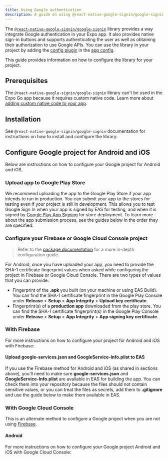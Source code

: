```yaml
---
title: Using Google authentication
description: A guide on using @react-native-google-signin/google-signin library to integrate Google authentication in your Expo project.
---
```



The [`@react-native-google-signin/google-signin`](https://github.com/react-native-google-signin/google-signin) library provides a way integrate Google authentication in your Expo app. It also provides native sign-in buttons and supports authenticating the user as well as obtaining their authorization to use Google APIs. You can use the library in your project by adding the [config plugin](/config-plugins/introduction/) in the [app config](/versions/latest/config/app/).

This guide provides information on how to configure the library for your project.

## Prerequisites

The `@react-native-google-signin/google-signin` library can't be used in the Expo Go app because it requires custom native code. Learn more about [adding custom native code to your app](/workflow/customizing/).

## Installation

See `@react-native-google-signin/google-signin` documentation for instructions on how to install and configure the library:

<BoxLink
  title="React Native Google Sign In: Expo installation instructions"
  href="https://react-native-google-signin.github.io/docs/setting-up/expo"
/>

## Configure Google project for Android and iOS

Below are instructions on how to configure your Google project for Android and iOS.

### Upload app to Google Play Store

We recommend uploading the app to the Google Play Store if your app intends to run in production. You can submit your app to the stores for testing even if your project is still in development. This allows you to test Google Sign In when your app is signed by EAS for testing, and when it is signed by [Google Play App Signing](https://support.google.com/googleplay/android-developer/answer/9842756?hl=en) for store deployment. To learn more about the app submission process, see the guides below in the order they are specified:

<BoxLink title="Create your first EAS Build" href="/build/setup/" />

<BoxLink title="Build your project for app stores" href="/deploy/build-project/" />

<BoxLink
  title="Manually upload Android app for the first time"
  href="https://expo.fyi/first-android-submission"
/>

### Configure your Firebase or Google Cloud Console project

> Refer to the [package documentation](https://react-native-google-signin.github.io/docs/setting-up/get-config-file) for a more in-depth configuration guide.

For Android, once you have uploaded your app, you need to provide the SHA-1 certificate fingerprint values when asked while configuring the project in Firebase or Google Cloud Console. There are two types of values that you can provide:

- Fingerprint of the **.apk** you built (on your machine or using EAS Build). You can find the SHA-1 certificate fingerprint in the Google Play Console under **Release** > **Setup** > **App Integrity** > **Upload key certificate**.
- Fingerprint(s) of a **production app** downloaded from the play store. You can find the SHA-1 certificate fingerprint(s) in the Google Play Console under **Release** > **Setup** > **App Integrity** > **App signing key certificate**.

### With Firebase

For more instructions on how to configure your project for Android and iOS with Firebase:

<BoxLink
  title="Firebase"
  href="https://react-native-google-signin.github.io/docs/setting-up/expo#expo-and-firebase-authentication"
/>

#### Upload google-services.json and GoogleService-Info.plist to EAS

If you use the Firebase method for Android and iOS (as shared in sections above), you'll need to make sure **google-services.json** and **GoogleService-Info.plist** are available in EAS for building the app. You can check them into your repository because the files should not contain sensitive values, or you can treat the files as secrets, add them to **.gitignore** and use the guide below to make them available in EAS.

<BoxLink
  title="Upload a secret file to EAS and use in the app config"
  href="/build-reference/variables/#how-to-upload-a-secret-file-and-use-it-in-my-app-config"
/>

### With Google Cloud Console

This is an alternate method to configure a Google project when you are not using [Firebase](#with-firebase).

#### Android

For more instructions on how to configure your Google project Android and iOS with Google Cloud Console:

<BoxLink
  title="Expo without Firebase"
  href="https://react-native-google-signin.github.io/docs/setting-up/expo#expo-without-firebase"
/>
